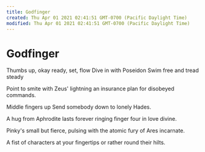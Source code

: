 ```yaml
---
title: Godfinger
created: Thu Apr 01 2021 02:41:51 GMT-0700 (Pacific Daylight Time)
modified: Thu Apr 01 2021 02:41:51 GMT-0700 (Pacific Daylight Time)
---
```

# Godfinger

Thumbs up, okay
ready, set, flow
Dive in with Poseidon
Swim free and tread steady

Point to smite
with Zeus' lightning
an insurance plan
for disobeyed commands.

Middle fingers up
Send somebody down
to lonely Hades.

A hug from Aphrodite
lasts forever ringing
finger four in love divine.

Pinky's small but fierce,
pulsing with the atomic fury
of Ares incarnate.

A fist of characters
at your fingertips
or rather round their hilts.
